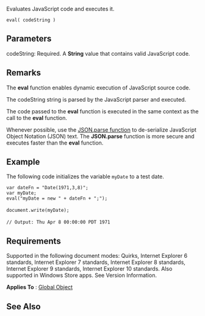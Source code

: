 Evaluates JavaScript code and executes it.

 eval( codeString )

==Parameters==
; codeString: Required. A '''String''' value that contains valid JavaScript code.

==Remarks==
The '''eval''' function enables dynamic execution of JavaScript source code.

The codeString string is parsed by the JavaScript parser and executed.

The code passed to the '''eval''' function is executed in the same context as the call to the '''eval''' function.

Whenever possible, use the [[Objects/JSON/JSON.parse|JSON.parse function]] to de-serialize JavaScript Object Notation (JSON) text. The '''JSON.parse''' function is more secure and executes faster than the '''eval''' function.


==Example==
The following code initializes the variable <code>myDate</code> to a test date.

 var dateFn = "Date(1971,3,8)";
 var myDate;
 eval("myDate = new " + dateFn + ";");
 
 document.write(myDate);
 
 // Output: Thu Apr 8 00:00:00 PDT 1971

==Requirements==
Supported in the following document modes: Quirks, Internet Explorer 6 standards, Internet Explorer 7 standards, Internet Explorer 8 standards, Internet Explorer 9 standards, Internet Explorer 10 standards. Also supported in Windows Store apps. See Version Information.

'''Applies To''' : [[Objects/Global|Global Object]]


==See Also==

              
